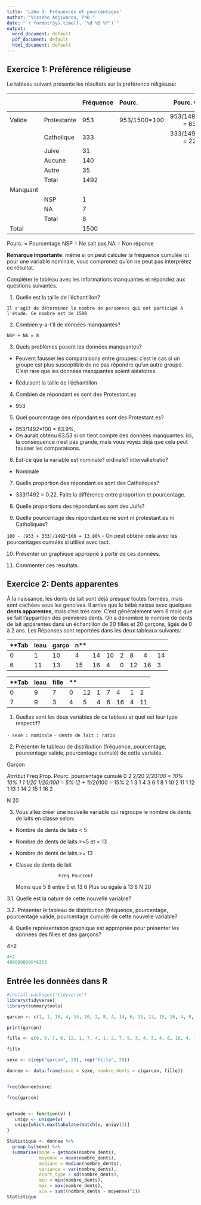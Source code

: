 ```yaml
---
title: 'Labo 3: Fréquences et pourcentages'
author: "Visseho Adjiwanou, PhD."
date: "`r format(Sys.time(), '%d %B %Y')`"
output:
  word_document: default
  pdf_document: default
  html_document: default
---
```


## Exercice 1: Préférence réligieuse

Le tableau suivant présente les résultats sur la préférence réligieuse:

                        Fréquence Pourc.         Pourc. valide        Pourc. cumulé
--------- ------------  --------- ------------- --------------------- -------------
Valide    Protestante    953      953/1500*100  953/1492*100 = 63.8   63.8
          Catholique     333                    333/1492*100 = 22.3   63.8+22.3 = 86.1
          Juive           31
          Aucune         140
          Autre           35
          Total         1492                                          100
Manquant  
          NSP              1
          NA               7
          Total            8
Total                   1500


Pourc. = Pourcentage
NSP = Ne sait pas
NA = Non réponse

**Remarque importante**: même si on peut calculer la fréquence cumulée ici pour une variable nominale, vous comprenez qu'on ne peut pas interprétez ce résultat. 

Compléter le tableau avec les informations manquantes et répondez aux questions suivantes.

1. Quelle est la taille de l'échantillon? 

`Il s'agit de déterminer le nombre de personnes qui ont participé à l'étude. Ce nombre est de 1500`

2. Combien y-a-t'il de données manquantes?

`NSP + NA = 8`

3. Quels problèmes posent les données manquantes?

- Peuvent fausser les comparaisons entre groupes: c'est le cas si un groupe est plus susceptible de ne pas répondre qu'un autre groupe. C'est rare que les données manquantes soient aléatoires.

- Réduisent la taille de l'échantillon

4. Combien de répondant.es sont des Protestant.es

- 953

5. Quel pourcentage des répondant.es sont des Protestant.es? 

- 953/1492*100 = 63.9%,
- On aurait obtenu 63.53 si on tient compte des données manquantes. Ici, la conséquence n'est pas grande, mais vous voyez déjà que cela peut fausser les comparaisons.

6. Est-ce que la variable est nominale? ordinale? intervalle/ratio?

- Nominale

7. Quelle proportion des répondant.es sont des Catholiques? 

- 333/1492 = 0.22. Faite la différence entre proportion et pourcentage.

8. Quelle proportions des répondant.es sont des Juifs?


9. Quelle pourcentage des répondant.es ne sont ni protestant.es ni Catholiques?

`100 - (953 + 333)/1492*100 = 13,80%`
- On peut obtenir cela avec les pourcentages cumulés si utilisé avec tact.

10. Présenter un graphique approprié à partir de ces données.



11. Commenter ces résultats.


## Exercice 2: Dents apparentes

À la naissance, les dents de lait sont déjà presque toutes formées, mais sont cachées sous les gencives. Il arrive que le bébé naisse avec quelques **dents apparentes**, mais c'est très rare. C'est généralement vers 6 mois que se fait l'apparition des premières dents. On a dénombré le nombre de dents de lait apparentes dans un échantillon de
20 filles et 20 garçons, âgés de 0 à 2 ans. Les Réponses sont reportées dans les deux tableaux suivants:

**Tableau garçon**
---- ---- ---- ---- ---- ---- ---- ---- ---- ----
0    1    10   4    14   10   2    8    4    14
6    11   13   15   16   4    0    12   16   3
---- ---- ---- ---- ---- ---- ---- ---- ---- ----

**Tableau fille**
---- ---- ---- ---- ---- ---- ---- ---- ---- ----
0    9    7    0    12   1    7    4    1    2
7    9    3    4    5    4    6    16   4    11
---- ---- ---- ---- ---- ---- ---- ---- ---- ----

1. Quelles sont les deux variables de ce tableau et quel est leur type respectif? 

`- sexe : nominale`
`- dents de lait : ratio `

2. Présenter le tableau de distribution (fréquence, pourcentage, pourcentage valide, pourcentage cumulé) de cette variable.

Garçon

Atrribut  Freq  Prop.  Pourc.             pourcentage cumulé 
0         2     2/20   2/20*100 = 10%     10%
1         1     1/20   1/20/100 = 5%      (2 + 1)/20*100 = 15%
2         1
3         1
4         3
6         1
8         1
10        2
11        1
12        1
13        1
14        2
15        1
16        2

N         20

3. Vous allez créer une nouvelle variable qui regroupe le nombre de dents de laits en classe selon:
- Nombre de dents de laits < 5
- Nombre de dents de laits >=5 et < 13
- Nombre de dents de laits >= 13

- Classe de dents de lait

                      Freq Pourcent 
Moins que 5           8
entre 5 et 13         6
Plus ou égale à 13    6
N                     20


3.1. Quelle est la nature de cette nouvelle variable?


3.2. Présenter le tableau de distribution (fréquence, pourcentage, pourcentage valide, pourcentage cumulé) de cette nouvelle variable?

4. Quelle représentation graphique est appropriée pour présenter les données des filles et des garçons?

4+2

```r
4+2
4000000000*6353

```

## Entrée les données dans R

```r
#install.packages("tidyverse")
library(tidyverse)
library(summarytools)

garcon <- c(1, 1, 10, 4, 14, 10, 2, 8, 4, 14, 6, 11, 13, 15, 16, 4, 0, 12, 16, 3)

print(garcon)

fille <- c(0, 9, 7, 0, 12, 1, 7, 4, 1, 2, 7, 9, 3, 4, 5, 4, 6, 16, 4, 11)

fille

sexe <- c(rep("garcon", 20), rep("fille", 20))

donnee <- data.frame(sexe = sexe, nombre_dents = c(garcon, fille))


freq(donnee$sexe)

freq(garcon)


getmode <- function(v) {
   uniqv <- unique(v)
   uniqv[which.max(tabulate(match(v, uniqv)))]
}

Statistique <- donnee %>% 
  group_by(sexe) %>% 
  summarise(mode = getmode(nombre_dents),
            moyenne = mean(nombre_dents),
            mediane = median(nombre_dents),
            variance = var(nombre_dents),
            ecart_type = sd(nombre_dents),
            min = min(nombre_dents),
            max = max(nombre_dents),
            sca = sum((nombre_dents - moyenne)^2))
Statistique

```

